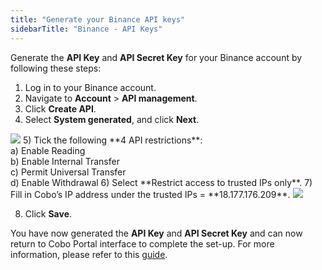 ```yaml
---
title: "Generate your Binance API keys"
sidebarTitle: "Binance - API Keys"
---
```


Generate the **API Key** and **API Secret Key** for your Binance account by following these steps:

1) Log in to your Binance account.
2) Navigate to **Account** > **API management**.
3) Click **Create API**.
4) Select **System generated**, and click **Next**.
<img src="/images/exchange-wallet/3.png" className="screenshot_modal"/>
5) Tick the following **4 API restrictions**:<br />
    a) Enable Reading<br />
    b) Enable Internal Transfer<br />
    c) Permit Universal Transfer<br />
    d) Enable Withdrawal
6) Select **Restrict access to trusted IPs only**.
7) Fill in Cobo’s IP address under the trusted IPs = **18.177.176.209**.

<img src="/images/exchange-wallet/4.png" className="screenshot_modal"/>

8) Click **Save**.

You have now generated the **API Key** and **API Secret Key** and can now return to Cobo Portal interface to complete the set-up. For more information, please refer to this [guide](https://www.binance.com/en/support/faq/how-to-create-api-keys-on-binance-360002502072).
